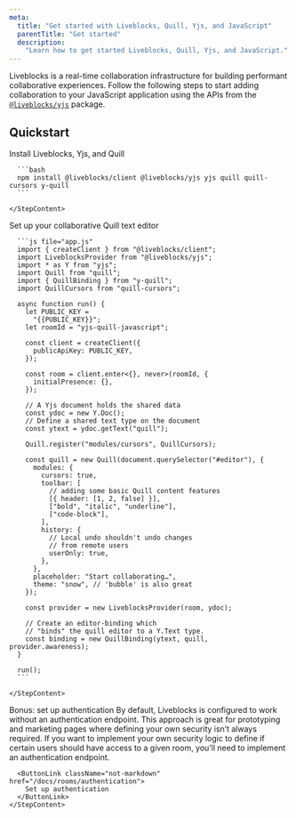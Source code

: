 ```yaml
---
meta:
  title: "Get started with Liveblocks, Quill, Yjs, and JavaScript"
  parentTitle: "Get started"
  description:
    "Learn how to get started Liveblocks, Quill, Yjs, and JavaScript."
---
```


Liveblocks is a real-time collaboration infrastructure for building performant
collaborative experiences. Follow the following steps to start adding
collaboration to your JavaScript application using the APIs from the
[`@liveblocks/yjs`](/docs/api-reference/liveblocks-yjs) package.

## Quickstart

<Steps>
  <Step>
    <StepTitle>Install Liveblocks, Yjs, and Quill</StepTitle>
    <StepContent>

      ```bash
      npm install @liveblocks/client @liveblocks/yjs yjs quill quill-cursors y-quill
      ```

    </StepContent>

  </Step>
  <Step>
    <StepTitle>Set up your collaborative Quill text editor</StepTitle>
    <StepContent>

      ```js file="app.js"
      import { createClient } from "@liveblocks/client";
      import LiveblocksProvider from "@liveblocks/yjs";
      import * as Y from "yjs";
      import Quill from "quill";
      import { QuillBinding } from "y-quill";
      import QuillCursors from "quill-cursors";

      async function run() {
        let PUBLIC_KEY =
          "{{PUBLIC_KEY}}";
        let roomId = "yjs-quill-javascript";

        const client = createClient({
          publicApiKey: PUBLIC_KEY,
        });

        const room = client.enter<{}, never>(roomId, {
          initialPresence: {},
        });

        // A Yjs document holds the shared data
        const ydoc = new Y.Doc();
        // Define a shared text type on the document
        const ytext = ydoc.getText("quill");

        Quill.register("modules/cursors", QuillCursors);

        const quill = new Quill(document.querySelector("#editor"), {
          modules: {
            cursors: true,
            toolbar: [
              // adding some basic Quill content features
              [{ header: [1, 2, false] }],
              ["bold", "italic", "underline"],
              ["code-block"],
            ],
            history: {
              // Local undo shouldn't undo changes
              // from remote users
              userOnly: true,
            },
          },
          placeholder: "Start collaborating…",
          theme: "snow", // 'bubble' is also great
        });

        const provider = new LiveblocksProvider(room, ydoc);

        // Create an editor-binding which
        // "binds" the quill editor to a Y.Text type.
        const binding = new QuillBinding(ytext, quill, provider.awareness);
      }

      run();
      ```

    </StepContent>

  </Step>

  <Step lastStep>
    <StepTitle>Bonus: set up authentication</StepTitle>
    <StepContent>
      By default, Liveblocks is configured to work without an authentication
      endpoint. This approach is great for prototyping and marketing pages
      where defining your own security isn’t always required. If you want to
      implement your own security logic to define if certain users should
      have access to a given room, you’ll need to implement an
      authentication endpoint.

      <ButtonLink className="not-markdown" href="/docs/rooms/authentication">
        Set up authentication
      </ButtonLink>
    </StepContent>

  </Step>
</Steps>
